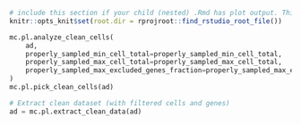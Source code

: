 
[//]: # (MC2 extract clean data)

```r
# include this section if your child (nested) .Rmd has plot output. This make sure that plot is saved in correct location and displayed in rendered book. Mb not the best solution, but it works :) 
knitr::opts_knit$set(root.dir = rprojroot::find_rstudio_root_file())
```

```python
mc.pl.analyze_clean_cells(
    ad,
    properly_sampled_min_cell_total=properly_sampled_min_cell_total,
    properly_sampled_max_cell_total=properly_sampled_max_cell_total,
    properly_sampled_max_excluded_genes_fraction=properly_sampled_max_excluded_genes_fraction
)
mc.pl.pick_clean_cells(ad)

# Extract clean dataset (with filtered cells and genes)
ad = mc.pl.extract_clean_data(ad)
```
